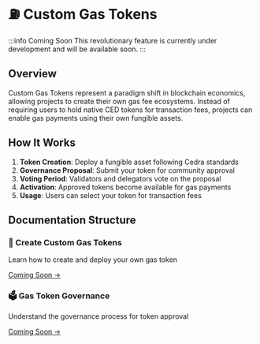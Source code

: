 # ⛽ Custom Gas Tokens

:::info Coming Soon
This revolutionary feature is currently under development and will be available soon.
:::

## Overview

Custom Gas Tokens represent a paradigm shift in blockchain economics, allowing projects to create their own gas fee ecosystems. Instead of requiring users to hold native CED tokens for transaction fees, projects can enable gas payments using their own fungible assets.

## How It Works

1. **Token Creation**: Deploy a fungible asset following Cedra standards
2. **Governance Proposal**: Submit your token for community approval
3. **Voting Period**: Validators and delegators vote on the proposal
4. **Activation**: Approved tokens become available for gas payments
5. **Usage**: Users can select your token for transaction fees

## Documentation Structure

<div className="grid grid-cols-1 md:grid-cols-2 gap-4 mt-4">
  <div className="border rounded-lg p-4">
    <h3>📝 Create Custom Gas Tokens</h3>
    <p>Learn how to create and deploy your own gas token</p>
    <a href="/gas-tokens/custom-gas-tokens">Coming Soon →</a>
  </div>

  <div className="border rounded-lg p-4">
    <h3>🗳️ Gas Token Governance</h3>
    <p>Understand the governance process for token approval</p>
    <a href="/gas-tokens/governance">Coming Soon →</a>
  </div>
</div>

<style>{`
.grid {
  display: grid;
}
.grid-cols-1 {
  grid-template-columns: repeat(1, minmax(0, 1fr));
}
@media (min-width: 768px) {
  .md\\:grid-cols-2 {
    grid-template-columns: repeat(2, minmax(0, 1fr));
  }
}
.gap-4 {
  gap: 1rem;
}
.mt-4 {
  margin-top: 1rem;
}
.border {
  border: 1px solid var(--ifm-color-emphasis-300);
}
.rounded-lg {
  border-radius: 0.5rem;
}
.p-4 {
  padding: 1rem;
}
`}</style>